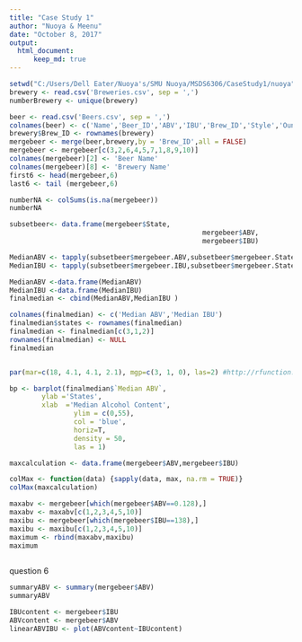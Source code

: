 ```yaml
---
title: "Case Study 1"
author: "Nuoya & Meenu"
date: "October 8, 2017"
output: 
  html_document:
      keep_md: true
---
```


```r
setwd("C:/Users/Dell Eater/Nuoya's/SMU Nuoya/MSDS6306/CaseStudy1/nuoya")
brewery <- read.csv('Breweries.csv', sep = ',')
numberBrewery <- unique(brewery)
```
```r
beer <- read.csv('Beers.csv', sep = ',')
colnames(beer) <- c('Name','Beer_ID','ABV','IBU','Brew_ID','Style','Ounces')
brewery$Brew_ID <- rownames(brewery)
mergebeer <- merge(beer,brewery,by = 'Brew_ID',all = FALSE)
mergebeer <- mergebeer[c(3,2,6,4,5,7,1,8,9,10)]
colnames(mergebeer)[2] <- 'Beer Name'
colnames(mergebeer)[8] <- 'Brewery Name'
first6 <- head(mergebeer,6)
last6 <- tail (mergebeer,6)
```

```r
numberNA <- colSums(is.na(mergebeer))
numberNA
```

```r
subsetbeer<- data.frame(mergebeer$State,
												mergebeer$ABV,
												mergebeer$IBU)

MedianABV <- tapply(subsetbeer$mergebeer.ABV,subsetbeer$mergebeer.State,median)
MedianIBU <- tapply(subsetbeer$mergebeer.IBU,subsetbeer$mergebeer.State,median)

MedianABV <-data.frame(MedianABV)
MedianIBU <-data.frame(MedianIBU)
finalmedian <- cbind(MedianABV,MedianIBU )

colnames(finalmedian) <- c('Median ABV','Median IBU')
finalmedian$states <- rownames(finalmedian)
finalmedian <- finalmedian[c(3,1,2)]
rownames(finalmedian) <- NULL
finalmedian


par(mar=c(18, 4.1, 4.1, 2.1), mgp=c(3, 1, 0), las=2) #http://rfunction.com/archives/1302

bp <- barplot(finalmedian$`Median ABV`,
      	ylab ='States',
        xlab  ='Median Alcohol Content',
				ylim = c(0,55),
				col = 'blue',
				horiz=T, 
				density = 50,
				las = 1)
```

```r
maxcalculation <- data.frame(mergebeer$ABV,mergebeer$IBU)

colMax <- function(data) {sapply(data, max, na.rm = TRUE)}
colMax(maxcalculation)

maxabv <- mergebeer[which(mergebeer$ABV==0.128),]
maxabv <- maxabv[c(1,2,3,4,5,10)]
maxibu <- mergebeer[which(mergebeer$IBU==138),]
maxibu <- maxibu[c(1,2,3,4,5,10)]
maximum <- rbind(maxabv,maxibu)
maximum
 
```
question 6
```r
summaryABV <- summary(mergebeer$ABV)
summaryABV
```

```r
IBUcontent <- mergebeer$IBU
ABVcontent <- mergebeer$ABV
linearABVIBU <- plot(ABVcontent~IBUcontent)
```

